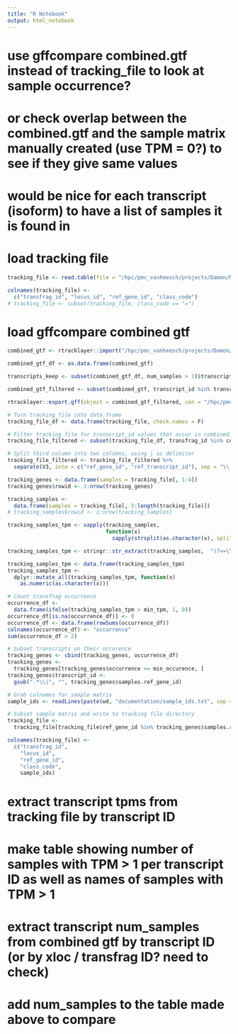 ```yaml
---
title: "R Notebook"
output: html_notebook
---
```


# use gffcompare combined.gtf instead of tracking_file to look at sample occurrence? 
# or check overlap between the combined.gtf and the sample matrix manually created (use TPM = 0?) to see if they give same values
# would be nice for each transcript (isoform) to have a list of samples it is found in

# load tracking file
```r
tracking_file <- read.table(file = "/hpc/pmc_vanheesch/projects/Damon/Neuroblastoma_neoantigens/RNA_nbl_transcriptome_assembly/analysis/gffcompare/NBL_full_transcriptome/NBL_full_transcriptome_combined.tracking", header = F)
```

```r
colnames(tracking_file) <-
  c("transfrag_id", "locus_id", "ref_gene_id", "class_code")
# tracking_file <- subset(tracking_file, class_code == "=")
```

# load gffcompare combined gtf
```r
combined_gtf <- rtracklayer::import("/hpc/pmc_vanheesch/projects/Damon/Neuroblastoma_neoantigens/RNA_nbl_transcriptome_assembly/analysis/gffcompare/NBL_full_transcriptome/NBL_full_transcriptome_vsensembl.combined.gtf")
```

```r
combined_gtf_df <- as.data.frame(combined_gtf)

transcripts_keep <- subset(combined_gtf_df, num_samples > 1)$transcript_id

combined_gtf_filtered <- subset(combined_gtf, transcript_id %in% transcripts_keep)

rtracklayer::export.gff(object = combined_gtf_filtered, con = "/hpc/pmc_vanheesch/projects/Damon/Neuroblastoma_neoantigens/RNA_nbl_transcriptome_assembly/analysis/gffcompare/NBL_full_transcriptome/NBL_full_transcriptome_vsensembl.combined.filtered.gtf")

```

```r
# Turn tracking_file into data.frame
tracking_file_df <- data.frame(tracking_file, check.names = F)

# Filter tracking_file for transcript_id values that occur in combined_gtf_df_filtered
tracking_file_filtered <- subset(tracking_file_df, transfrag_id %in% combined_gtf_df_filtered$transcript_id)

# Split third column into two columns, using | as delimiter
tracking_file_filtered <- tracking_file_filtered %>%
  separate(V3, into = c("ref_gene_id", "ref_transcript_id"), sep = "\\|")

```

```r
tracking_genes <- data.frame(samples = tracking_file[, 1:4])
tracking_genes$rowid <- 1:nrow(tracking_genes)

tracking_samples <-
  data.frame(samples = tracking_file[, 5:length(tracking_file)])
# tracking_samples$rowid <- 1:nrow(tracking_samples)
```


```r
tracking_samples_tpm <- sapply(tracking_samples,
                               function(x)
                                 sapply(strsplit(as.character(x), split = "[|]"), "[", 5))

tracking_samples_tpm <- stringr::str_extract(tracking_samples,  "(?<=\\|)[^|]+$")

tracking_samples_tpm <- data.frame(tracking_samples_tpm)
tracking_samples_tpm <-
  dplyr::mutate_all(tracking_samples_tpm, function(x)
    as.numeric(as.character(x)))
```


```r
# Count transfrag occurrence
occurrence_df <-
  data.frame(ifelse(tracking_samples_tpm > min_tpm, 1, 0))
occurrence_df[is.na(occurrence_df)] <- 0
occurrence_df <- data.frame(rowSums(occurrence_df))
colnames(occurrence_df) <- "occurrence"
sum(occurrence_df > 2)

# Subset transcripts on their occurence
tracking_genes <- cbind(tracking_genes, occurrence_df)
tracking_genes <-
  tracking_genes[tracking_genes$occurrence >= min_occurence, ]
tracking_genes$transcript_id <-
  gsub(".*\\|", "", tracking_genes$samples.ref_gene_id)

# Grab colnames for sample matrix
sample_ids <- readLines(paste(wd, "documentation/sample_ids.txt", sep = "/"))

# Subset sample matrix and write to tracking file directory
tracking_file <-
  tracking_file[tracking_file$ref_gene_id %in% tracking_genes$samples.ref_gene_id, ]

colnames(tracking_file) <-
  c("transfrag_id",
    "locus_id",
    "ref_gene_id",
    "class_code",
    sample_ids)
```









# extract transcript tpms from tracking file by transcript ID
# make table showing number of samples with TPM > 1 per transcript ID as well as names of samples with TPM > 1





# extract transcript num_samples from combined gtf by transcript ID (or by xloc / transfrag ID? need to check)
# add num_samples to the table made above to compare 